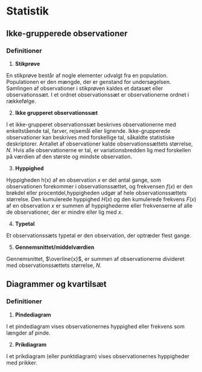 # Statistik

## Ikke-grupperede observationer

::: {.callout-note}
### Definitioner

1. **Stikprøve**

En stikprøve består af nogle elementer udvalgt fra en population. 
Populationen er den mængde, der er genstand for undersøgelsen. 
Samlingen af observationer i stikprøven kaldes et datasæt eller observationssæt. 
I et ordnet observationssæt er observationerne ordnet i rækkefølge.

2. **Ikke grupperet observationssæt**

I et ikke-grupperet observationssæt beskrives observationerne med enkeltstående tal, farver, rejsemål eller lignende. 
Ikke-grupperede observationer kan beskrives med forskellige tal, såkaldte statistiske deskriptorer. 
Antallet af observationer kalde observationssættets størrelse, $N$. 
Hvis alle observationerne er tal, er variations­bredden lig med forskellen på værdien af den største og mindste observation.

3. **Hyppighed**

Hyppigheden h(x) af en observation $x$ er det antal gange, som observationen forekommer i observationssættet, og frekvensen $f(x)$ er den brøkdel eller procentdel,hyppigheden udgør af hele observationssættets størrelse. 
Den kumulerede hyppighed $H(x)$ og den kumulerede frekvens $F(x)$ af en observation $x$ er summen af hyppighederne eller frekvenserne af alle de observationer, der er mindre eller lig med $x$.

4. **Typetal**

Et observationssæts typetal er den observation, der optræder flest gange.

5. **Gennemsnittet/middelværdien**

Gennemsnittet, $\overline{x}$, er summen af observationerne divideret med observationssættets størrelse, $N$.
:::


## Diagrammer og kvartilsæt

::: {.callout-note}
### Definitioner

1. **Pindediagram**

I et pindediagram vises observationernes hyppighed eller frekvens som længder af pinde. 

2. **Prikdiagram**

I et prikdiagram (eller punktdiagram) vises observationernes hyppigheder med prikker.
:::
